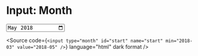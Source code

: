 
<Meta title="Atoms/Form/Input: Month" />

# Input: Month

<Unstyled>
  <input
    type="month"
    id="start"
    name="start"
    min="2018-03"
    value="2018-05"
  />
</Unstyled>

<Source
  code={`
    <input
      type="month"
      id="start"
      name="start"
      min="2018-03"
      value="2018-05"
    />
  `}
  language="html"
  dark
  format
/>